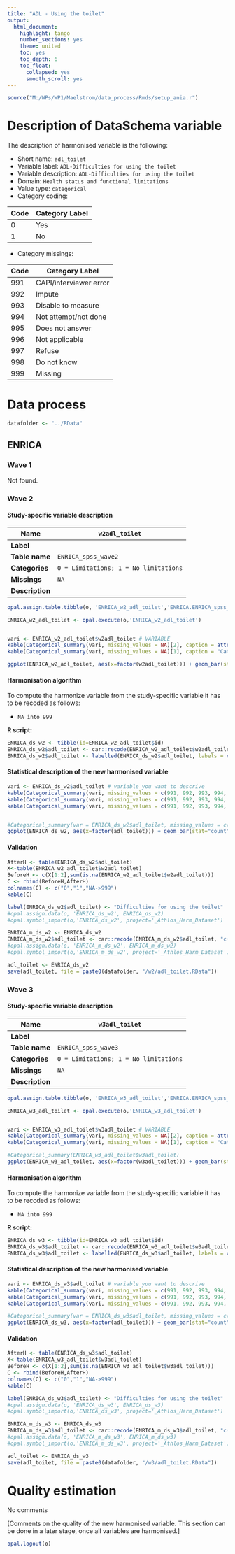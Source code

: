 ```yaml
---
title: "ADL - Using the toilet"
output:
  html_document:
    highlight: tango
    number_sections: yes
    theme: united
    toc: yes
    toc_depth: 6
    toc_float:
      collapsed: yes
      smooth_scroll: yes
---
```


<!-- ########################################################## --> 

<!-- # Installation, loading packages -->
<!-- **R script:** -->

```r
source("M:/WPs/WP1/Maelstrom/data_process/Rmds/setup_ania.r")
```
<!-- ########################################################## --> 



# Description of DataSchema variable

The description of harmonised variable is the following:

* Short name: `adl_toilet`
* Variable label: `ADL-Difficulties for using the toilet`
* Variable description: `ADL-Difficulties for using the toilet`
* Domain: `Health status and functional limitations`
* Value type: `categorical`
* Category coding:

**Code** | **Category Label**
-------- | ------------------
0        | Yes
1        | No

* Category missings: 


**Code** | **Category Label**
----| ------------------
991 | CAPI/interviewer error
992 | Impute
993 | Disable to measure
994 | Not attempt/not done
995 | Does not answer
996 | Not applicable
997 | Refuse
998 | Do not know
999 | Missing


# Data process
```r
datafolder <- "../RData"
``` 
## ENRICA

### Wave 1

Not found.


### Wave 2

#### Study-specific variable description




| **Name** | `w2adl_toilet`|
|-|-|
| **Label** |  |
| **Table name** | `ENRICA_spss_wave2` |
| **Categories** | `0 = Limitations; 1 = No limitations` |
| **Missings** | `NA` |
| **Description** |  |


```r
opal.assign.table.tibble(o, 'ENRICA_w2_adl_toilet','ENRICA.ENRICA_spss_wave2', variables=list('w2adl_toilet'), missings = TRUE)
```

```r
ENRICA_w2_adl_toilet <- opal.execute(o,'ENRICA_w2_adl_toilet')


vari <- ENRICA_w2_adl_toilet$w2adl_toilet # VARIABLE
kable(Categorical_summary(vari, missing_values = NA)[2], caption = attributes(vari)$`spss::shortName`) # SI NO HAY ATRIBUTO SHORT-NAME, A MANO
kable(Categorical_summary(vari, missing_values = NA)[1], caption = "Category")

ggplot(ENRICA_w2_adl_toilet, aes(x=factor(w2adl_toilet))) + geom_bar(stat="count", width=0.4, fill="steelblue") + xlab("ADL - Difficulty using the toilet") + ylab("Frequency")
```

#### Harmonisation algorithm

To compute the harmonize variable from the study-specific variable it has to be recoded as follows:

* `NA into 999`

**R script:**
```r
ENRICA_ds_w2 <- tibble(id=ENRICA_w2_adl_toilet$id)
ENRICA_ds_w2$adl_toilet <- car::recode(ENRICA_w2_adl_toilet$w2adl_toilet, "NA = '999' ")
ENRICA_ds_w2$adl_toilet <- labelled(ENRICA_ds_w2$adl_toilet, labels = c(Yes=0, No=1,Missing=999, Do_not_know=998, Refuse=997, Not_applicable=996, Does_not_answer=995,  Not_attempt_not_done=994, Disable_to_measure=993, Impute=992, CAPI_interviewer_error=991))
```

#### Statistical description of the new harmonised variable
```r
vari <- ENRICA_ds_w2$adl_toilet # variable you want to descrive
kable(Categorical_summary(vari, missing_values = c(991, 992, 993, 994, 995, 996, 997, 998, 999))[3], caption = "adl_toilet") # EL CAPTION ES EL NOMBRE DE LA HASMONISED VARIABLE
kable(Categorical_summary(vari, missing_values = c(991, 992, 993, 994, 995, 996, 997, 998, 999))[1], caption = "Category")
kable(Categorical_summary(vari, missing_values = c(991, 992, 993, 994, 995, 996, 997, 998, 999))[2], caption = "Type of missing")


#Categorical_summary(var = ENRICA_ds_w2$adl_toilet, missing_values = c(991, 992, 993, 994, 995, 991, 992, 993, 994, 995, 996, 997, 998, 999, 999))
ggplot(ENRICA_ds_w2, aes(x=factor(adl_toilet))) + geom_bar(stat="count", width=0.4, fill="steelblue") + xlab("ADL - Difficulty using the toilet") + ylab("Frequency")
```

#### Validation
```r
AfterH <- table(ENRICA_ds_w2$adl_toilet)
X<-table(ENRICA_w2_adl_toilet$w2adl_toilet)
BeforeH <- c(X[1:2],sum(is.na(ENRICA_w2_adl_toilet$w2adl_toilet)))
C <- rbind(BeforeH,AfterH)
colnames(C) <- c("0","1","NA->999")
kable(C)
```






```r

label(ENRICA_ds_w2$adl_toilet) <- "Difficulties for using the toilet"
#opal.assign.data(o, 'ENRICA_ds_w2', ENRICA_ds_w2)
#opal.symbol_import(o,'ENRICA_ds_w2', project='_Athlos_Harm_Dataset')

ENRICA_m_ds_w2 <- ENRICA_ds_w2
ENRICA_m_ds_w2$adl_toilet <- car::recode(ENRICA_m_ds_w2$adl_toilet, "c(991, 992, 993, 994, 995, 996, 997,998, 999)=NA")
#opal.assign.data(o, 'ENRICA_m_ds_w2', ENRICA_m_ds_w2)
#opal.symbol_import(o,'ENRICA_m_ds_w2', project='_Athlos_Harm_Dataset')
```

```r
adl_toilet <- ENRICA_ds_w2
save(adl_toilet, file = paste0(datafolder, "/w2/adl_toilet.RData"))
```

### Wave 3

#### Study-specific variable description




| **Name** | `w3adl_toilet`|
|-|-|
| **Label** |  |
| **Table name** | `ENRICA_spss_wave3` |
| **Categories** | `0 = Limitations; 1 = No limitations` |
| **Missings** | `NA` |
| **Description** |  |


```r
opal.assign.table.tibble(o, 'ENRICA_w3_adl_toilet','ENRICA.ENRICA_spss_wave3', variables=list('w3adl_toilet'), missings = TRUE)
```

```r
ENRICA_w3_adl_toilet <- opal.execute(o,'ENRICA_w3_adl_toilet')


vari <- ENRICA_w3_adl_toilet$w3adl_toilet # VARIABLE
kable(Categorical_summary(vari, missing_values = NA)[2], caption = attributes(vari)$`spss::shortName`) # SI NO HAY ATRIBUTO SHORT-NAME, A MANO
kable(Categorical_summary(vari, missing_values = NA)[1], caption = "Category")

#Categorical_summary(ENRICA_w3_adl_toilet$w3adl_toilet)
ggplot(ENRICA_w3_adl_toilet, aes(x=factor(w3adl_toilet))) + geom_bar(stat="count", width=0.4, fill="steelblue") + xlab("ADL - Difficulty using the toilet") + ylab("Frequency")
```

#### Harmonisation algorithm

To compute the harmonize variable from the study-specific variable it has to be recoded as follows:

* `NA into 999`

**R script:**
```r
ENRICA_ds_w3 <- tibble(id=ENRICA_w3_adl_toilet$id)
ENRICA_ds_w3$adl_toilet <- car::recode(ENRICA_w3_adl_toilet$w3adl_toilet, "NA = '999' ")
ENRICA_ds_w3$adl_toilet <- labelled(ENRICA_ds_w3$adl_toilet, labels = c(Yes=0, No=1,Missing=999, Do_not_know=998, Refuse=997, Not_applicable=996, Does_not_answer=995,  Not_attempt_not_done=994, Disable_to_measure=993, Impute=992, CAPI_interviewer_error=991))
```

#### Statistical description of the new harmonised variable
```r
vari <- ENRICA_ds_w3$adl_toilet # variable you want to descrive
kable(Categorical_summary(vari, missing_values = c(991, 992, 993, 994, 995, 996, 997, 998, 999))[3], caption = "adl_toilet") # EL CAPTION ES EL NOMBRE DE LA HASMONISED VARIABLE
kable(Categorical_summary(vari, missing_values = c(991, 992, 993, 994, 995, 996, 997, 998, 999))[1], caption = "Category")
kable(Categorical_summary(vari, missing_values = c(991, 992, 993, 994, 995, 996, 997, 998, 999))[2], caption = "Type of missing")

#Categorical_summary(var = ENRICA_ds_w3$adl_toilet, missing_values = c(991, 992, 993, 994, 995, 991, 992, 993, 994, 995, 996, 997, 998, 999, 999))
ggplot(ENRICA_ds_w3, aes(x=factor(adl_toilet))) + geom_bar(stat="count", width=0.4, fill="steelblue") + xlab("ADL - Difficulty using the toilet") + ylab("Frequency")
```

#### Validation
```r
AfterH <- table(ENRICA_ds_w3$adl_toilet)
X<-table(ENRICA_w3_adl_toilet$w3adl_toilet)
BeforeH <- c(X[1:2],sum(is.na(ENRICA_w3_adl_toilet$w3adl_toilet)))
C <- rbind(BeforeH,AfterH)
colnames(C) <- c("0","1","NA->999")
kable(C)
```






```r

label(ENRICA_ds_w3$adl_toilet) <- "Difficulties for using the toilet"
#opal.assign.data(o, 'ENRICA_ds_w3', ENRICA_ds_w3)
#opal.symbol_import(o,'ENRICA_ds_w3', project='_Athlos_Harm_Dataset')

ENRICA_m_ds_w3 <- ENRICA_ds_w3
ENRICA_m_ds_w3$adl_toilet <- car::recode(ENRICA_m_ds_w3$adl_toilet, "c(991, 992, 993, 994, 995, 996, 997,998, 999)=NA")
#opal.assign.data(o, 'ENRICA_m_ds_w3', ENRICA_m_ds_w3)
#opal.symbol_import(o,'ENRICA_m_ds_w3', project='_Athlos_Harm_Dataset')
```

```r
adl_toilet <- ENRICA_ds_w3
save(adl_toilet, file = paste0(datafolder, "/w3/adl_toilet.RData"))
```



# Quality estimation

No comments

[Comments on the quality of the new harmonised variable. This section can be done in a later stage, once all variables are harmonised.]



```r
opal.logout(o)
```
